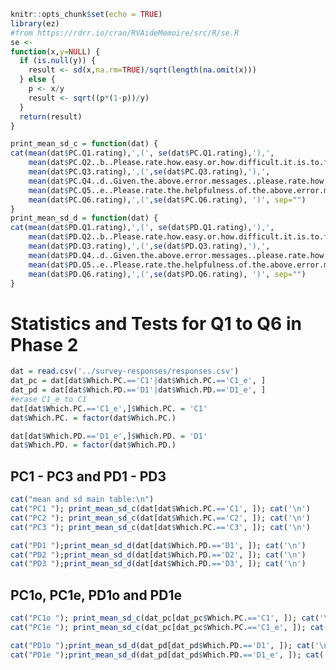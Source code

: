 ```r
knitr::opts_chunk$set(echo = TRUE)
library(ez)
#from https://rdrr.io/cran/RVAideMemoire/src/R/se.R
se <-
function(x,y=NULL) {
  if (is.null(y)) {
    result <- sd(x,na.rm=TRUE)/sqrt(length(na.omit(x)))
  } else {
    p <- x/y
    result <- sqrt((p*(1-p))/y)
  }
  return(result)
}

print_mean_sd_c = function(dat) {
cat(mean(dat$PC.Q1.rating),',(', se(dat$PC.Q1.rating),'),',
    mean(dat$PC.Q2..b..Please.rate.how.easy.or.how.difficult.it.is.to.figure.out.the.error.of.the.above.program.on.a.scale.from.1.to.10....1...means...very.easy....and...10...means...very.difficult....),',(', se(dat$PC.Q2..b..Please.rate.how.easy.or.how.difficult.it.is.to.figure.out.the.error.of.the.above.program.on.a.scale.from.1.to.10....1...means...very.easy....and...10...means...very.difficult....),'),', 
    mean(dat$PC.Q3.rating),',(',se(dat$PC.Q3.rating),'),',
    mean(dat$PC.Q4..d..Given.the.above.error.messages..please.rate.how.easy.or.how.difficult.it.is.to.figure.out.the.error.of.the.above.program.on.a.scale.from.1.to.10..),',(',se(dat$PC.Q4..d..Given.the.above.error.messages..please.rate.how.easy.or.how.difficult.it.is.to.figure.out.the.error.of.the.above.program.on.a.scale.from.1.to.10..),'),',
    mean(dat$PC.Q5..e..Please.rate.the.helpfulness.of.the.above.error.messages.to.your.understanding.of.the.error.on.a.scale.from.1.to.10..),',(',se(dat$PC.Q5..e..Please.rate.the.helpfulness.of.the.above.error.messages.to.your.understanding.of.the.error.on.a.scale.from.1.to.10..),'),',
    mean(dat$PC.Q6.rating),',(',se(dat$PC.Q6.rating), ')', sep="")
}
print_mean_sd_d = function(dat) {
cat(mean(dat$PD.Q1.rating),',(', se(dat$PD.Q1.rating),'),',
    mean(dat$PD.Q2..b..Please.rate.how.easy.or.how.difficult.it.is.to.figure.out.the.error.of.the.above.program.on.a.scale.from.1.to.10....1...means...very.easy....and...10...means...very.difficult....),',(', se(dat$PD.Q2..b..Please.rate.how.easy.or.how.difficult.it.is.to.figure.out.the.error.of.the.above.program.on.a.scale.from.1.to.10....1...means...very.easy....and...10...means...very.difficult....),'),', 
    mean(dat$PD.Q3.rating),',(',se(dat$PD.Q3.rating),'),',
    mean(dat$PD.Q4..d..Given.the.above.error.messages..please.rate.how.easy.or.how.difficult.it.is.to.figure.out.the.error.of.the.above.program.on.a.scale.from.1.to.10..),',(',se(dat$PD.Q4..d..Given.the.above.error.messages..please.rate.how.easy.or.how.difficult.it.is.to.figure.out.the.error.of.the.above.program.on.a.scale.from.1.to.10..),'),',
    mean(dat$PD.Q5..e..Please.rate.the.helpfulness.of.the.above.error.messages.to.your.understanding.of.the.error.on.a.scale.from.1.to.10..),',(',se(dat$PD.Q5..e..Please.rate.the.helpfulness.of.the.above.error.messages.to.your.understanding.of.the.error.on.a.scale.from.1.to.10..),'),',
    mean(dat$PD.Q6.rating),',(',se(dat$PD.Q6.rating), ')', sep="")
}
```


Statistics and Tests for Q1 to Q6 in Phase 2
======
```r
dat = read.csv('../survey-responses/responses.csv')
dat_pc = dat[dat$Which.PC.=='C1'|dat$Which.PC.=='C1_e', ]
dat_pd = dat[dat$Which.PD.=='D1'|dat$Which.PD.=='D1_e', ]
#erase C1_e to C1
dat[dat$Which.PC.=='C1_e',]$Which.PC. = 'C1'
dat$Which.PC. = factor(dat$Which.PC.)

dat[dat$Which.PD.=='D1_e',]$Which.PD. = 'D1'
dat$Which.PD. = factor(dat$Which.PD.)
```

## PC1 - PC3 and PD1 - PD3

```r
cat("mean and sd main table:\n")
cat("PC1 "); print_mean_sd_c(dat[dat$Which.PC.=='C1', ]); cat('\n')
cat("PC2 "); print_mean_sd_c(dat[dat$Which.PC.=='C2', ]); cat('\n')
cat("PC3 "); print_mean_sd_c(dat[dat$Which.PC.=='C3', ]); cat('\n')

cat("PD1 ");print_mean_sd_d(dat[dat$Which.PD.=='D1', ]); cat('\n')
cat("PD2 ");print_mean_sd_d(dat[dat$Which.PD.=='D2', ]); cat('\n')
cat("PD3 ");print_mean_sd_d(dat[dat$Which.PD.=='D3', ]); cat('\n')
```

## PC1o, PC1e, PD1o and PD1e
```r
cat("PC1o "); print_mean_sd_c(dat_pc[dat_pc$Which.PC.=='C1', ]); cat('\n')
cat("PC1e "); print_mean_sd_c(dat_pc[dat_pc$Which.PC.=='C1_e', ]); cat('\n')

cat("PD1o ");print_mean_sd_d(dat_pd[dat_pd$Which.PD.=='D1', ]); cat('\n')
cat("PD1e ");print_mean_sd_d(dat_pd[dat_pd$Which.PD.=='D1_e', ]); cat('\n')
```

